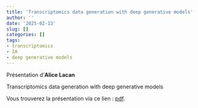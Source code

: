 ```yaml
---
title: 'Transcriptomics data generation with deep generative models'
author: ''
date: '2025-02-13'
slug: []
categories: []
tags: 
- transcriptomics
- IA
- deep generative models
---
```



Présentation d'**Alice Lacan**

Transcriptomics data generation with deep generative models

Vous trouverez la présentation via ce lien : [pdf](/diapos/Biopuces_2025_02_13.pdf).


 